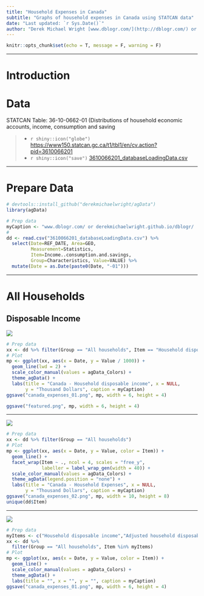```yaml
---
title: "Household Expenses in Canada"
subtitle: "Graphs of household expenses in Canada using STATCAN data"
date: "Last updated: `r Sys.Date()`"
author: "Derek Michael Wright [www.dblogr.com/](http://dblogr.com/) or [derekmichaelwright.github.io/dblogr](https://derekmichaelwright.github.io/dblogr/) <derek.wright@usask.ca>"
---
```


```r
knitr::opts_chunk$set(echo = T, message = F, warning = F)
```

---

# Introduction

# Data

STATCAN Table: 36-10-0662-01 (Distributions of household economic accounts, income, consumption and saving

> - `r shiny::icon("globe")` [https://www150.statcan.gc.ca/t1/tbl1/en/cv.action?pid=3610066201](https://www150.statcan.gc.ca/t1/tbl1/en/cv.action?pid=3610066201){target="_blank"}
> - `r shiny::icon("save")` [3610066201_databaseLoadingData.csv](3610066201_databaseLoadingData.csv)

---

# Prepare Data

```r
# devtools::install_github("derekmichaelwright/agData")
library(agData)
```

```r
# Prep data
myCaption <- "www.dblogr.com/ or derekmichaelwright.github.io/dblogr/ | Data: STATCAN"
#
dd <- read.csv("3610066201_databaseLoadingData.csv") %>%
  select(Date=REF_DATE, Area=GEO, 
         Measurement=Statistics, 
         Item=Income..consumption.and.savings,
         Group=Characteristics, Value=VALUE) %>% 
  mutate(Date = as.Date(paste0(Date, "-01")))
```

---

#  All Households

## Disposable Income

![](canada_expenses_01.png)

```r
# Prep data
xx <- dd %>% filter(Group == "All households", Item == "Household disposable income")
# Plot
mp <- ggplot(xx, aes(x = Date, y = Value / 1000)) +
  geom_line(lwd = 2) +
  scale_color_manual(values = agData_Colors) +
  theme_agData() +
  labs(title = "Canada - Household disposable income", x = NULL, 
       y = "Thousand Dollars", caption = myCaption)
ggsave("canada_expenses_01.png", mp, width = 6, height = 4)
```

```r
ggsave("featured.png", mp, width = 6, height = 4)
```

---

![](canada_expenses_02.png)

```r
# Prep data
xx <- dd %>% filter(Group == "All households")
# Plot
mp <- ggplot(xx, aes(x = Date, y = Value, color = Item)) +
  geom_line() +
  facet_wrap(Item ~ ., ncol = 4, scales = "free_y",
             labeller = label_wrap_gen(width = 40)) +
  scale_color_manual(values = agData_Colors) +
  theme_agData(legend.position = "none") +
  labs(title = "Canada - Household Expenses", x = NULL, 
       y = "Thousand Dollars", caption = myCaption)
ggsave("canada_expenses_02.png", mp, width = 10, height = 8)
unique(dd$Item)
```

---

![](canada_expenses_01.png)

```r
# Prep data
myItems <- c("Household disposable income","Adjusted household disposable income")
xx <- dd %>% 
  filter(Group == "All households", Item %in% myItems)
# Plot
mp <- ggplot(xx, aes(x = Date, y = Value, color = Item)) +
  geom_line() +
  scale_color_manual(values = agData_Colors) +
  theme_agData() +
  labs(title = "", x = "", y = "", caption = myCaption)
ggsave("canada_expenses_01.png", mp, width = 6, height = 4)
```
